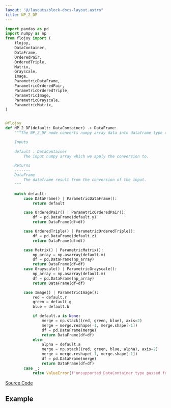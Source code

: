 ```yaml
---
layout: "@/layouts/block-docs-layout.astro"
title: NP_2_DF
---
```



<PythonDocsDisplay docstring={docstring} />

```python
import pandas as pd
import numpy as np
from flojoy import (
    flojoy,
    DataContainer,
    DataFrame,
    OrderedPair,
    OrderedTriple,
    Matrix,
    Grayscale,
    Image,
    ParametricDataFrame,
    ParametricOrderedPair,
    ParametricOrderedTriple,
    ParametricImage,
    ParametricGrayscale,
    ParametricMatrix,
)


@flojoy
def NP_2_DF(default: DataContainer) -> DataFrame:
    """The NP_2_DF node converts numpy array data into dataframe type data.

    Inputs
    ------
    default : DataContainer
        The input numpy array which we apply the conversion to.

    Returns
    -------
    DataFrame
        The dataframe result from the conversion of the input.
    """

    match default:
        case DataFrame() | ParametricDataFrame():
            return default

        case OrderedPair() | ParametricOrderedPair():
            df = pd.DataFrame(default.y)
            return DataFrame(df=df)

        case OrderedTriple() | ParametricOrderedTriple():
            df = pd.DataFrame(default.z)
            return DataFrame(df=df)

        case Matrix() | ParametricMatrix():
            np_array = np.asarray(default.m)
            df = pd.DataFrame(np_array)
            return DataFrame(df=df)
        case Grayscale() | ParametricGrayscale():
            np_array = np.asarray(default.m)
            df = pd.DataFrame(np_array)
            return DataFrame(df=df)

        case Image() | ParametricImage():
            red = default.r
            green = default.g
            blue = default.b

            if default.a is None:
                merge = np.stack((red, green, blue), axis=2)
                merge = merge.reshape(-1, merge.shape[-1])
                df = pd.DataFrame(merge)
                return DataFrame(df=df)
            else:
                alpha = default.a
                merge = np.stack((red, green, blue, alpha), axis=2)
                merge = merge.reshape(-1, merge.shape[-1])
                df = pd.DataFrame(merge)
                return DataFrame(df=df)
        case _:
            raise ValueError(f"unsupported DataContainer type passed for NP_2_DF")

```

[Source Code](https://github.com/flojoy-ai/blocks/blob/main/blocks/TRANSFORMERS/TYPE_CASTING/NP_2_DF/NP_2_DF.py)

## Example
